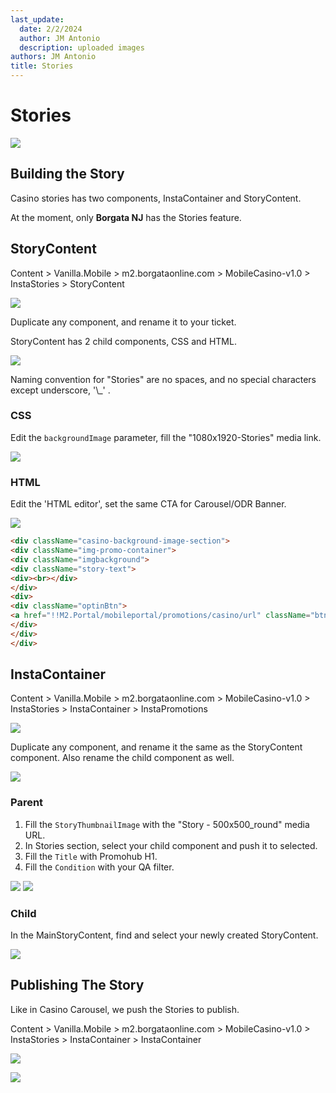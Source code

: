 ```yaml
---
last_update:
  date: 2/2/2024
  author: JM Antonio
  description: uploaded images
authors: JM Antonio
title: Stories
---
```


# Stories

![](https://res.cloudinary.com/dlfu36fiw/image/upload/v1709887576/builds/stories/rzzxufc62enzm1lhdus5.png)

## Building the Story

Casino stories has two components, InstaContainer and StoryContent.

At the moment, only **Borgata NJ** has the Stories feature.

## StoryContent

<Admonition type="note" title="Sitecore Path">
  Content > Vanilla.Mobile > m2.borgataonline.com > MobileCasino-v1.0 > InstaStories > StoryContent

  ![](https://res.cloudinary.com/dlfu36fiw/image/upload/v1709887573/builds/stories/qqfjr8m2hg9kaweb8iaz.png)
</Admonition>

Duplicate any component, and rename it to your ticket.

StoryContent has 2 child components, CSS and HTML.

![](https://res.cloudinary.com/dlfu36fiw/image/upload/v1709887573/builds/stories/j2wm6uk4fmsk8iqpj1l4.png)

<Admonition type="tip" title="Tip">
  Naming convention for "Stories" are no spaces, and no special characters except underscore, '\_' .
</Admonition>

### CSS

Edit the `backgroundImage` parameter, fill the "1080x1920-Stories" media link.

![](https://res.cloudinary.com/dlfu36fiw/image/upload/v1709887570/builds/stories/bpz1gqlrknqoeouo3m4d.png)

### HTML

Edit the 'HTML editor', set the same CTA for Carousel/ODR Banner.

![](https://res.cloudinary.com/dlfu36fiw/image/upload/v1709887571/builds/stories/vcz471wgjz9ua54sqqic.png)

```html
<div className="casino-background-image-section">
<div className="img-promo-container">
<div className="imgbackground">
<div className="story-text">
<div><br></div>
</div>
<div>
<div className="optinBtn">
<a href="!!M2.Portal/mobileportal/promotions/casino/url" className="btn btn-primary more-info-btn">LEARN MORE</a>
</div>
</div>
</div>
```

## InstaContainer

<Admonition type="note" title="Sitecore Path">
  Content > Vanilla.Mobile > m2.borgataonline.com > MobileCasino-v1.0 > InstaStories > InstaContainer > InstaPromotions

  ![](https://res.cloudinary.com/dlfu36fiw/image/upload/v1709887572/builds/stories/zr70msc5waltvadet3ae.png)
</Admonition>

Duplicate any component, and rename it the same as the StoryContent component. Also rename the child component as well.

![](https://res.cloudinary.com/dlfu36fiw/image/upload/v1709887572/builds/stories/zvozt3ri0g3fsomrmkym.png)

### Parent

1. Fill the `StoryThumbnailImage` with the "Story - 500x500\_round" media URL.
2. In Stories section, select your child component and push it to selected.
3. Fill the `Title` with Promohub H1.
4. Fill the `Condition` with your QA filter.

![](https://res.cloudinary.com/dlfu36fiw/image/upload/v1709887574/builds/stories/rtkhchocs80zv3gemzlj.png)
![](https://res.cloudinary.com/dlfu36fiw/image/upload/v1709887508/builds/stories/eef9tixndypllpstjsfx.png)

### Child

In the MainStoryContent, find and select your newly created StoryContent.

![](https://res.cloudinary.com/dlfu36fiw/image/upload/v1709887508/builds/stories/vz8zl9u5imvmlotqsobc.png)

## Publishing The Story

Like in Casino Carousel, we push the Stories to publish.

<Admonition type="note" title="Sitecore Path">
  Content > Vanilla.Mobile > m2.borgataonline.com > MobileCasino-v1.0 > InstaStories > InstaContainer > InstaContainer

  ![](https://res.cloudinary.com/dlfu36fiw/image/upload/v1709887510/builds/stories/rozzcpwpxnocediv4mny.png)
</Admonition>

![](https://res.cloudinary.com/dlfu36fiw/image/upload/v1709887573/builds/stories/k7gl26ycflg7b4ejl276.png)

